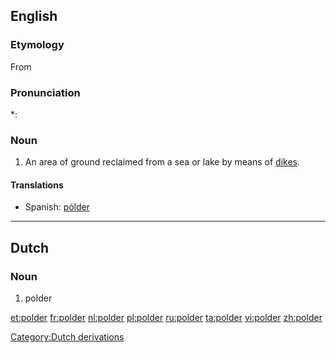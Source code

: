 ==English==

===Etymology===
From {{etyl|nl}}

===Pronunciation===
*: {{rhymes|əʊldə(r)}}

===Noun===
{{en-noun}}

# An area of ground reclaimed from a sea or lake by means of [[dike]]s.

====Translations====
{{trans-top|area of ground reclaimed from a sea or lake by means of dikes}}
* Spanish: [[pólder]] {{m}}
{{trans-mid}}
{{trans-bottom}}

----

[[Category:Dutch derivations]]
==Dutch==

===Noun===
{{nl-noun|g=m|polders|poldertje}}

# polder

[[et:polder]]
[[fr:polder]]
[[nl:polder]]
[[pl:polder]]
[[ru:polder]]
[[ta:polder]]
[[vi:polder]]
[[zh:polder]]